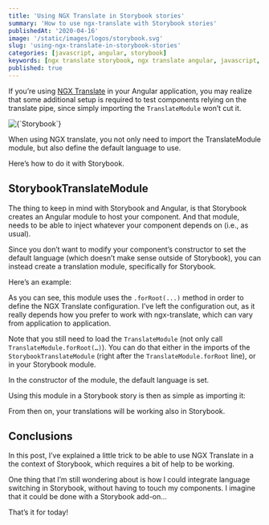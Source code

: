 ```yaml
---
title: 'Using NGX Translate in Storybook stories'
summary: 'How to use ngx-translate with Storybook stories'
publishedAt: '2020-04-16'
image: '/static/images/logos/storybook.svg'
slug: 'using-ngx-translate-in-storybook-stories'
categories: [javascript, angular, storybook]
keywords: [ngx translate storybook, ngx translate angular, javascript, angular, storybook]
published: true
---
```


If you’re using [NGX Translate](https://github.com/ngx-translate/core) in your Angular application, you may realize that some additional setup is required to test components relying on the translate pipe, since simply importing the `TranslateModule` won’t cut it.

<BlogPostCenteredContent>
  <Image
    alt={`Storybook`}
    src={`/static/images/logos/storybook.svg`}
    width={256}
    height={319}
    priority
  />
</BlogPostCenteredContent>

When using NGX translate, you not only need to import the TranslateModule module, but also define the default language to use.

Here’s how to do it with Storybook.

## StorybookTranslateModule

The thing to keep in mind with Storybook and Angular, is that Storybook creates an Angular module to host your component. And that module, needs to be able to inject whatever your component depends on (i.e., as usual).

Since you don’t want to modify your component’s constructor to set the default language (which doesn’t make sense outside of Storybook), you can instead create a translation module, specifically for Storybook.

Here’s an example:

<Gist gistLink="dsebastien/20f1ca125857c7361d673f9e650dbd51" />

As you can see, this module uses the `.forRoot(...)` method in order to define the NGX Translate configuration. I’ve left the configuration out, as it really depends how you prefer to work with ngx-translate, which can vary from application to application.

Note that you still need to load the `TranslateModule` (not only call `TranslateModule.forRoot(…)`). You can do that either in the imports of the `StorybookTranslateModule` (right after the `TranslateModule.forRoot` line), or in your Storybook module.

In the constructor of the module, the default language is set.

Using this module in a Storybook story is then as simple as importing it:

<Gist gistLink="dsebastien/7fdc33a5d00741747ad7a36a7c647713" />

From then on, your translations will be working also in Storybook.

## Conclusions

In this post, I’ve explained a little trick to be able to use NGX Translate in a the context of Storybook, which requires a bit of help to be working.

One thing that I’m still wondering about is how I could integrate language switching in Storybook, without having to touch my components. I imagine that it could be done with a Storybook add-on…

That’s it for today!

<BlogPostSignature />

